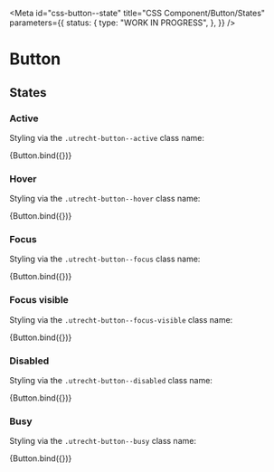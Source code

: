 <!-- @license CC0-1.0 -->


<Meta
  id="css-button--state"
  title="CSS Component/Button/States"
  parameters={{
    status: {
      type: "WORK IN PROGRESS",
    },
  }}
/>

# Button

## States

### Active

Styling via the `.utrecht-button--active` class name:

<Canvas>
  <Story
    name="active"
    args={{
      ...defaultArgs,
      active: true,
      textContent: "Read more...",
    }}
  >
    {Button.bind({})}
  </Story>
</Canvas>

### Hover

Styling via the `.utrecht-button--hover` class name:

<Canvas>
  <Story
    name="hover"
    args={{
      ...defaultArgs,
      textContent: "Read more...",
      hover: true,
    }}
  >
    {Button.bind({})}
  </Story>
</Canvas>

### Focus

Styling via the `.utrecht-button--focus` class name:

<Canvas>
  <Story
    name="focus"
    args={{
      ...defaultArgs,
      textContent: "Read more...",
      focus: true,
    }}
  >
    {Button.bind({})}
  </Story>
</Canvas>

### Focus visible

Styling via the `.utrecht-button--focus-visible` class name:

<Canvas>
  <Story
    name="focus visible"
    args={{
      ...defaultArgs,
      textContent: "Read more...",
      focus: true,
      focusVisible: true,
    }}
  >
    {Button.bind({})}
  </Story>
</Canvas>

### Disabled

Styling via the `.utrecht-button--disabled` class name:

<Canvas>
  <Story
    name="disabled"
    args={{
      ...defaultArgs,
      textContent: "Read more...",
      disabled: true,
    }}
  >
    {Button.bind({})}
  </Story>
</Canvas>

### Busy

Styling via the `.utrecht-button--busy` class name:

<Canvas>
  <Story
    name="busy"
    args={{
      ...defaultArgs,
      busy: true,
      textContent: "Read more...",
    }}
    parameters={{
      // `cursor` cannot be tested using visual regression testing, ignore this story
      percy: { skip: true },
    }}
  >
    {Button.bind({})}
  </Story>
</Canvas>
